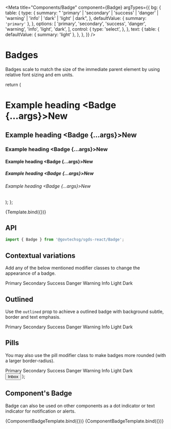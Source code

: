 
<Meta
  title="Components/Badge"
  component={Badge}
  argTypes={{
    bg: {
      table: {
        type: {
          summary:
            " 'primary' | 'secondary' | 'success' | 'danger' | 'warning' | 'info' | 'dark' | 'light' | dark",
        },
        defaultValue: { summary: `'primary'` },
      },
      options: [
        'primary',
        'secondary',
        'success',
        'danger',
        'warning',
        'info',
        'light',
        'dark',
      ],
      control: {
        type: 'select',
      },
    },
    text: {
      table: {
        defaultValue: { summary: 'light' },
      },
    },
  }}
/>

# Badges

Badges scale to match the size of the immediate parent element by using relative font sizing and em units.

  return (
    <div>
      <h1>
        Example heading <Badge {...args}>New</Badge>
      </h1>
      <h2>
        Example heading <Badge {...args}>New</Badge>
      </h2>
      <h3>
        Example heading <Badge {...args}>New</Badge>
      </h3>
      <h4>
        Example heading <Badge {...args}>New</Badge>
      </h4>
      <h5>
        Example heading <Badge {...args}>New</Badge>
      </h5>
      <h6>
        Example heading <Badge {...args}>New</Badge>
      </h6>
    </div>
  );
};

<Canvas>
  <Story name="Basic">{Template.bind({})}</Story>
</Canvas>

## API

```jsx
import { Badge } from '@govtechsg/sgds-react/Badge';
```

<ArgsTable story="Basic" />

## Contextual variations

Add any of the below mentioned modifier classes to change the appearance of a badge.

<Canvas>
  <Story name="Contextual Variations">
    <div>
      <Badge bg="primary">Primary</Badge>
      <Badge bg="secondary">Secondary</Badge>
      <Badge bg="success">Success</Badge> <Badge bg="danger">Danger</Badge>
      <Badge bg="warning" text="dark">
        Warning
      </Badge>
      <Badge bg="info">Info</Badge>
      <Badge bg="light" text="dark">
        Light
      </Badge>
      <Badge bg="dark">Dark</Badge>
    </div>
  </Story>
</Canvas>

## Outlined

Use the `outlined` prop to achieve a outlined badge with background subtle, border and text emphasis.

<Canvas>
  <Story name="Outlined">
    <div>
      <Badge bg="primary" outlined>
        Primary
      </Badge>
      <Badge bg="secondary" outlined>
        Secondary
      </Badge>
      <Badge bg="success" outlined>
        Success
      </Badge>
      <Badge bg="danger" outlined>
        Danger
      </Badge>
      <Badge bg="warning" outlined>
        Warning
      </Badge>
      <Badge bg="info" outlined>
        Info
      </Badge>
      <Badge bg="light" text="dark" outlined>
        Light
      </Badge>
      <Badge bg="dark" outlined>
        Dark
      </Badge>
    </div>
  </Story>
</Canvas>

## Pills

You may also use the pill modifier class to make badges more rounded (with a larger border-radius).

<Canvas>
  <Story name="Pills">
    <div>
      <Badge pill bg="primary">
        Primary
      </Badge>
      <Badge pill bg="secondary">
        Secondary
      </Badge>
      <Badge pill bg="success">
        Success
      </Badge>
      <Badge pill bg="danger">
        Danger
      </Badge>
      <Badge pill bg="warning" text="dark">
        Warning
      </Badge>
      <Badge pill bg="info">
        Info
      </Badge>
      <Badge pill bg="light" text="dark">
        Light
      </Badge>
      <Badge pill bg="dark">
        Dark
      </Badge>
    </div>
  </Story>
</Canvas>

  <Button className="position-relative">
    Inbox
    <Badge {...args}></Badge>
  </Button>
);

## Component's Badge

Badge can also be used on other components as a dot indicator or text indicator for notification or alerts.

<Canvas>
  <Story name="dot indicator" args={{ dotIndicator: true, bg: 'danger' }}>
    {ComponentBadgeTemplate.bind({})}
  </Story>
  <Story
    name="text indicator"
    args={{ textIndicator: true, bg: 'danger', children: '99+' }}
  >
    {ComponentBadgeTemplate.bind({})}
  </Story>
</Canvas>
